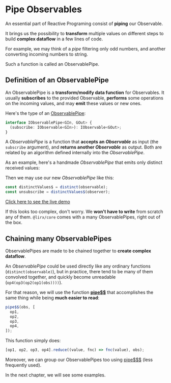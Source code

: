 # Pipe Observables

An essential part of Reactive Programing consist of **piping** our Observable.

It brings us the possibility to **transform** multiple values on different steps to build **complex dataflow** in a few lines of code.

For example, we may think of a *pipe* filtering only odd numbers, and another converting incoming numbers to string.

Such a function is called an ObservablePipe.

## Definition of an ObservablePipe

An ObservablePipe is a **transform/modify data function** for Observables.
It usually **subscribes** to the provided Observable, **performs** some operations on the incoming values,
and may **emit** these values or new ones.

Here's the type of an [ObservablePipe](../../../reference/observable-pipe):

```ts
interface IObservablePipe<GIn, GOut> {
  (subscribe: IObservable<GIn>): IObservable<GOut>;
}
```

A *ObservablePipe* is a function that **accepts an *Observable*** as input (the `subscribe` argument), and **returns another
*Observable*** as output. Both are related by an algorithm defined internally into the *ObservablePipe*.

As an example, here's a handmade *ObservablePipe* that emits only distinct received values:



<ObservablePipeExample/>

Then we may use our new *ObservablePipe* like this:

```ts
const distinctValues$ = distinct(observable);
const unsubscribe = distinctValues$(observer);
```

[Click here to see the live demo](https://stackblitz.com/edit/typescript-y9g9fd?devtoolsheight=33&file=index.ts)

If this looks too complex, don't worry. We **won't have to write** from scratch any of them.
`@lirx/core` comes with a many ObservablePipes, right out of the box.

## Chaining many ObservablePipes

ObservablePipes are made to be chained together to **create complex dataflow**.

An *ObservablePipe* could be used directly like any ordinary functions (`distinct(observable)`), but in practice, there
tend to be many of them convolved together, and quickly become unreadable (`op4(op3(op2(op1(obs))))`).

For that reason, we will use the function **[pipe$$](../../../reference/pipe-observable)**
that accomplishes the same thing while being **much easier to read**:

```ts
pipe$$(obs, [
  op1,
  op2,
  op3,
  op4,
]);
```

This function simply does:

```ts
[op1, op2, op3, op4].reduce((value, fnc) => fnc(value), obs);
```

Moreover, we can group our ObservablePipes too using [pipe$$$](../../../reference/pipe-observable-pipes) (less frequently used).

In the next chapter, we will see some examples.
